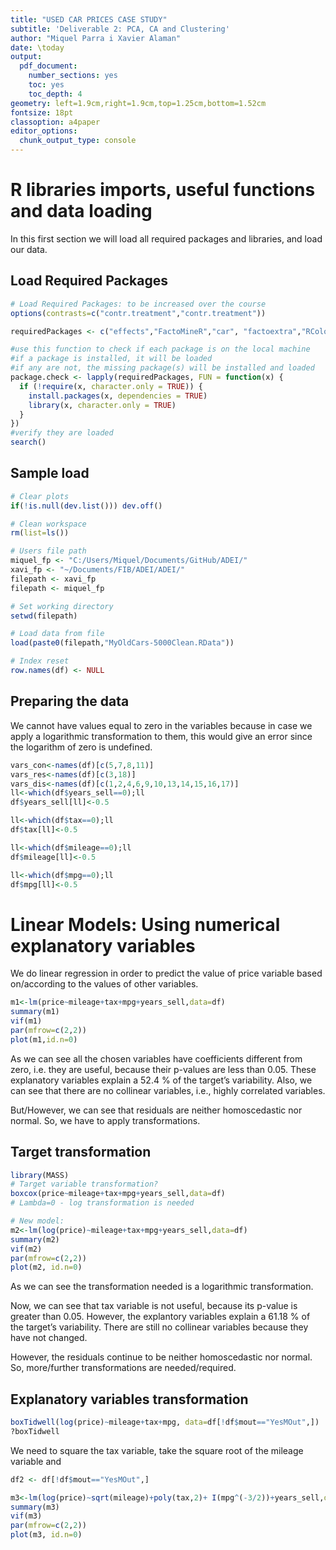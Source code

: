 ```yaml
---
title: "USED CAR PRICES CASE STUDY"
subtitle: 'Deliverable 2: PCA, CA and Clustering'
author: "Miquel Parra i Xavier Alaman"
date: \today
output:
  pdf_document:
    number_sections: yes
    toc: yes
    toc_depth: 4
geometry: left=1.9cm,right=1.9cm,top=1.25cm,bottom=1.52cm
fontsize: 18pt
classoption: a4paper
editor_options: 
  chunk_output_type: console
---
```


# R libraries imports, useful functions and data loading

In this first section we will load all required packages and libraries, and load our data.

## Load Required Packages

```r
# Load Required Packages: to be increased over the course
options(contrasts=c("contr.treatment","contr.treatment"))

requiredPackages <- c("effects","FactoMineR","car", "factoextra","RColorBrewer","ggplot2","dplyr","ggmap","ggthemes","knitr")

#use this function to check if each package is on the local machine
#if a package is installed, it will be loaded
#if any are not, the missing package(s) will be installed and loaded
package.check <- lapply(requiredPackages, FUN = function(x) {
  if (!require(x, character.only = TRUE)) {
    install.packages(x, dependencies = TRUE)
    library(x, character.only = TRUE)
  }
})
#verify they are loaded
search()

```

## Sample load

```r
# Clear plots
if(!is.null(dev.list())) dev.off()

# Clean workspace
rm(list=ls())

# Users file path
miquel_fp <- "C:/Users/Miquel/Documents/GitHub/ADEI/"
xavi_fp <- "~/Documents/FIB/ADEI/ADEI/"
filepath <- xavi_fp
filepath <- miquel_fp 

# Set working directory
setwd(filepath)

# Load data from file
load(paste0(filepath,"MyOldCars-5000Clean.RData"))

# Index reset
row.names(df) <- NULL
```

## Preparing the data 
We cannot have values equal to zero in the variables because in case we apply a logarithmic transformation to them, this would give an error since the logarithm of zero is undefined.
```r
vars_con<-names(df)[c(5,7,8,11)]
vars_res<-names(df)[c(3,18)]
vars_dis<-names(df)[c(1,2,4,6,9,10,13,14,15,16,17)]
ll<-which(df$years_sell==0);ll
df$years_sell[ll]<-0.5

ll<-which(df$tax==0);ll
df$tax[ll]<-0.5

ll<-which(df$mileage==0);ll
df$mileage[ll]<-0.5

ll<-which(df$mpg==0);ll
df$mpg[ll]<-0.5
```

# Linear Models: Using numerical explanatory variables
We do linear regression in order to predict the value of price variable based on/according to the values of other variables.
```r
m1<-lm(price~mileage+tax+mpg+years_sell,data=df)
summary(m1)
vif(m1)
par(mfrow=c(2,2))
plot(m1,id.n=0)
```

As we can see all the chosen variables have coefficients different from zero, i.e. they are useful, because their p-values are less than 0.05.
These explanatory variables explain a 52.4 % of the target's variability. 
Also, we can see that there are no collinear variables, i.e., highly correlated variables.

But/However, we can see that residuals are neither homoscedastic nor normal. So, we have to apply transformations. 

## Target transformation
```r
library(MASS)
# Target variable transformation?
boxcox(price~mileage+tax+mpg+years_sell,data=df)
# Lambda=0 - log transformation is needed

# New model:
m2<-lm(log(price)~mileage+tax+mpg+years_sell,data=df)
summary(m2)
vif(m2) 
par(mfrow=c(2,2))
plot(m2, id.n=0)
```

As we can see the transformation needed is a logarithmic transformation. 

Now, we can see that tax variable is not useful, because its p-value is greater than 0.05. However, the explantory variables explain a 61.18 % of the target's variability.
There are still no collinear variables because they have not changed. 

However, the residuals continue to be neither homoscedastic nor normal. So, more/further transformations are needed/required.

## Explanatory variables transformation
```r
boxTidwell(log(price)~mileage+tax+mpg, data=df[!df$mout=="YesMOut",])
?boxTidwell
```

We need to square the tax variable, take the square root of the mileage variable and 

```r
df2 <- df[!df$mout=="YesMOut",]

m3<-lm(log(price)~sqrt(mileage)+poly(tax,2)+ I(mpg^(-3/2))+years_sell,data=df2)
summary(m3)
vif(m3) 
par(mfrow=c(2,2))
plot(m3, id.n=0)
```


